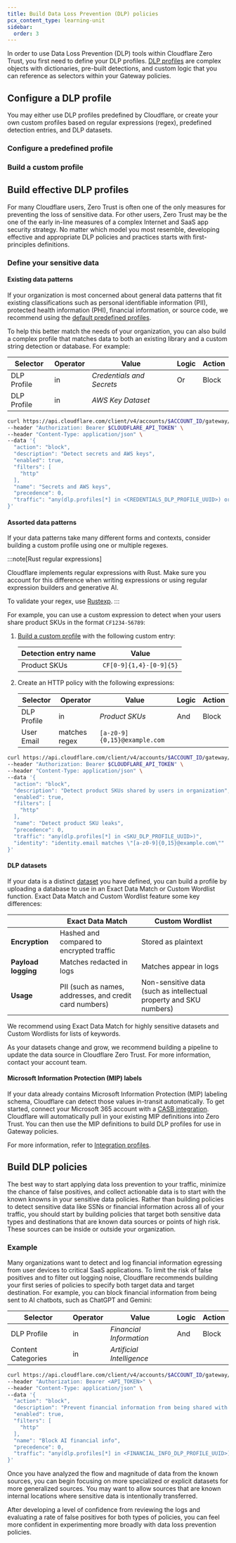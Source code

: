 ```yaml
---
title: Build Data Loss Prevention (DLP) policies
pcx_content_type: learning-unit
sidebar:
  order: 3
---
```



In order to use Data Loss Prevention (DLP) tools within Cloudflare Zero Trust, you first need to define your DLP profiles. [DLP profiles](/cloudflare-one/policies/data-loss-prevention/dlp-profiles/) are complex objects with dictionaries, pre-built detections, and custom logic that you can reference as selectors within your Gateway policies.

## Configure a DLP profile

You may either use DLP profiles predefined by Cloudflare, or create your own custom profiles based on regular expressions (regex), predefined detection entries, and DLP datasets.

### Configure a predefined profile

<Render
	file="data-loss-prevention/predefined-profile"
	product="cloudflare-one"
/>

### Build a custom profile

<Render file="data-loss-prevention/custom-profile" product="cloudflare-one" />

## Build effective DLP profiles

For many Cloudflare users, Zero Trust is often one of the only measures for preventing the loss of sensitive data. For other users, Zero Trust may be the one of the early in-line measures of a complex Internet and SaaS app security strategy. No matter which model you most resemble, developing effective and appropriate DLP policies and practices starts with first-principles definitions.

### Define your sensitive data

#### Existing data patterns

If your organization is most concerned about general data patterns that fit existing classifications such as personal identifiable information (PII), protected health information (PHI), financial information, or source code, we recommend using the [default predefined profiles](#configure-a-predefined-profile).

To help this better match the needs of your organization, you can also build a complex profile that matches data to both an existing library and a custom string detection or database. For example:

<Tabs syncKey="dashPlusAPI"> <TabItem label="Dashboard">

| Selector    | Operator | Value                     | Logic | Action |
| ----------- | -------- | ------------------------- | ----- | ------ |
| DLP Profile | in       | _Credentials and Secrets_ | Or    | Block  |
| DLP Profile | in       | _AWS Key Dataset_         |       |        |

</TabItem> <TabItem label="API">

```bash
curl https://api.cloudflare.com/client/v4/accounts/$ACCOUNT_ID/gateway/rules \
--header "Authorization: Bearer $CLOUDFLARE_API_TOKEN" \
--header "Content-Type: application/json" \
--data '{
  "action": "block",
  "description": "Detect secrets and AWS keys",
  "enabled": true,
  "filters": [
    "http"
  ],
  "name": "Secrets and AWS keys",
  "precedence": 0,
  "traffic": "any(dlp.profiles[*] in <CREDENTIALS_DLP_PROFILE_UUID>) or any(dlp.profiles[*] in <AWS_DLP_PROFILE_UUID>)""
}'
```

</TabItem> </Tabs>

#### Assorted data patterns

If your data patterns take many different forms and contexts, consider building a custom profile using one or multiple regexes.

:::note[Rust regular expressions]

Cloudflare implements regular expressions with Rust. Make sure you account for this difference when writing expressions or using regular expression builders and generative AI.

To validate your regex, use [Rustexp](https://rustexp.lpil.uk/).
:::

For example, you can use a custom expression to detect when your users share product SKUs in the format `CF1234-56789`:

<Tabs syncKey="dashPlusAPI"> <TabItem label="Dashboard">

1. [Build a custom profile](#build-a-custom-profile) with the following custom entry:

   | Detection entry name | Value                   |
   | -------------------- | ----------------------- |
   | Product SKUs         | `CF[0-9]{1,4}-[0-9]{5}` |

2. Create an HTTP policy with the following expressions:

   | Selector    | Operator      | Value                        | Logic | Action |
   | ----------- | ------------- | ---------------------------- | ----- | ------ |
   | DLP Profile | in            | _Product SKUs_               | And   | Block  |
   | User Email  | matches regex | `[a-z0-9]{0,15}@example.com` |       |        |

</TabItem>

<TabItem label="API">

```bash
curl https://api.cloudflare.com/client/v4/accounts/$ACCOUNT_ID/gateway/rules \
--header "Authorization: Bearer $CLOUDFLARE_API_TOKEN" \
--header "Content-Type: application/json" \
--data '{
  "action": "block",
  "description": "Detect product SKUs shared by users in organization",
  "enabled": true,
  "filters": [
    "http"
  ],
  "name": "Detect product SKU leaks",
  "precedence": 0,
  "traffic": "any(dlp.profiles[*] in <SKU_DLP_PROFILE_UUID>)",
  "identity": "identity.email matches \"[a-z0-9]{0,15}@example.com\""
}'
```

</TabItem> </Tabs>

#### DLP datasets

If your data is a distinct [dataset](/cloudflare-one/policies/data-loss-prevention/detection-entries/#datasets) you have defined, you can build a profile by uploading a database to use in an Exact Data Match or Custom Wordlist function. Exact Data Match and Custom Wordlist feature some key differences:

|                     | Exact Data Match                                        | Custom Wordlist                                                    |
| ------------------- | ------------------------------------------------------- | ------------------------------------------------------------------ |
| **Encryption**      | Hashed and compared to encrypted traffic                | Stored as plaintext                                                |
| **Payload logging** | Matches redacted in logs                                | Matches appear in logs                                             |
| **Usage**           | PII (such as names, addresses, and credit card numbers) | Non-sensitive data (such as intellectual property and SKU numbers) |

We recommend using Exact Data Match for highly sensitive datasets and Custom Wordlists for lists of keywords.

As your datasets change and grow, we recommend building a pipeline to update the data source in Cloudflare Zero Trust. For more information, contact your account team.

#### Microsoft Information Protection (MIP) labels

If your data already contains Microsoft Information Protection (MIP) labeling schema, Cloudflare can detect those values in-transit automatically. To get started, connect your Microsoft 365 account with a [CASB integration](/cloudflare-one/applications/casb/casb-integrations/microsoft-365/). Cloudflare will automatically pull in your existing MIP definitions into Zero Trust. You can then use the MIP definitions to build DLP profiles for use in Gateway policies.

For more information, refer to [Integration profiles](/cloudflare-one/policies/data-loss-prevention/dlp-profiles/integration-profiles/).

## Build DLP policies

The best way to start applying data loss prevention to your traffic, minimize the chance of false positives, and collect actionable data is to start with the known knowns in your sensitive data policies. Rather than building policies to detect sensitive data like SSNs or financial information across all of your traffic, you should start by building policies that target both sensitive data types and destinations that are known data sources or points of high risk. These sources can be inside or outside your organization.

### Example

Many organizations want to detect and log financial information egressing from user devices to critical SaaS applications. To limit the risk of false positives and to filter out logging noise, Cloudflare recommends building your first series of policies to specify both target data and target destination. For example, you can block financial information from being sent to AI chatbots, such as ChatGPT and Gemini:

<Tabs syncKey="dashPlusAPI"> <TabItem label="Dashboard">

| Selector           | Operator | Value                     | Logic | Action |
| ------------------ | -------- | ------------------------- | ----- | ------ |
| DLP Profile        | in       | _Financial Information_   | And   | Block  |
| Content Categories | in       | _Artificial Intelligence_ |       |        |

</TabItem>

<TabItem label="API">

```bash title="Block financial information shared with AI"
curl https://api.cloudflare.com/client/v4/accounts/$ACCOUNT_ID/gateway/rules \
--header "Authorization: Bearer <API_TOKEN>" \
--header "Content-Type: application/json" \
--data '{
  "action": "block",
  "description": "Prevent financial information from being shared with AI tools",
  "enabled": true,
  "filters": [
    "http"
  ],
  "name": "Block AI financial info",
  "precedence": 0,
  "traffic": "any(dlp.profiles[*] in <FINANCIAL_INFO_DLP_PROFILE_UUID>) and any(http.request.uri.content_category[*] in {184})"
}'
```

</TabItem> </Tabs>

Once you have analyzed the flow and magnitude of data from the known sources, you can begin focusing on more specialized or explicit datasets for more generalized sources. You may want to allow sources that are known internal locations where sensitive data is intentionally transferred.

After developing a level of confidence from reviewing the logs and evaluating a rate of false positives for both types of policies, you can feel more confident in experimenting more broadly with data loss prevention policies.
